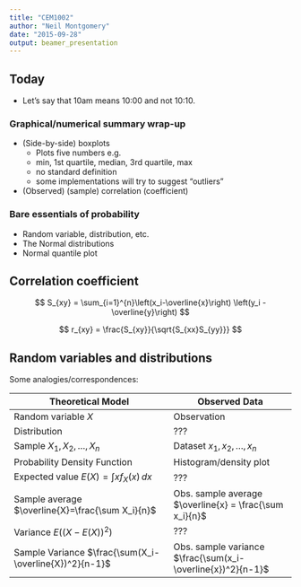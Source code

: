 ```yaml
---
title: "CEM1002"
author: "Neil Montgomery"
date: "2015-09-28"
output: beamer_presentation
---
```


## Today

* Let's say that 10am means 10:00 and not 10:10.

### Graphical/numerical summary wrap-up

* (Side-by-side) boxplots
    + Plots five numbers e.g.
    + min, 1st quartile, median, 3rd quartile, max
    + no standard definition
    + some implementations will try to suggest "outliers"
* (Observed) (sample) correlation (coefficient)

### Bare essentials of probability

* Random variable, distribution, etc.
* The Normal distributions
* Normal quantile plot

## Correlation coefficient


$$ S_{xy} = \sum_{i=1}^{n}\left(x_i-\overline{x}\right)
  \left(y_i - \overline{y}\right) $$
  

$$ r_{xy} = \frac{S_{xy}}{\sqrt{S_{xx}S_{yy}}} $$

## Random variables and distributions

Some analogies/correspondences:

Theoretical Model | Observed Data
------------------|--------------
Random variable $X$  | Observation
Distribution | ???
Sample $X_1, X_2,\ldots,X_n$ | Dataset $x_1,x_2,\ldots,x_n$
Probability Density Function| Histogram/density plot
Expected value $E(X)=\int xf_X(x)\,dx$ | ???
Sample average $\overline{X}=\frac{\sum X_i}{n}$ | Obs. sample average $\overline{x} = \frac{\sum x_i}{n}$
Variance $E((X-E(X))^2)$ | ???
Sample Variance $\frac{\sum(X_i-\overline{X})^2}{n-1}$| Obs. sample variance $\frac{\sum(x_i-\overline{x})^2}{n-1}$






